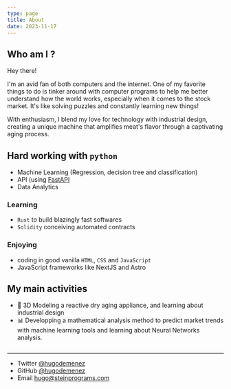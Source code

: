 ```yaml
---
type: page
title: About
date: 2023-11-17
---
```


## Who am I ?

Hey there! 

I'm an avid fan of both computers and the internet. 
One of my favorite things to do is tinker around with computer programs to help me better understand how the world works, especially when it comes to the stock market.
It's like solving puzzles and constantly learning new things!

With enthusiasm, I blend my love for technology with industrial design, creating a unique machine that amplifies meat's flavor through a captivating aging process.

## Hard working with `python` 

* Machine Learning (Regression, decision tree and classification)
* API (using [FastAPI](https://fastapi.tiangolo.com)
* Data Analytics

### Learning

* `Rust` to build blazingly fast softwares
* `Solidity` conceiving automated contracts

### Enjoying 

* coding in good vanilla `HTML`, `CSS` and `JavaScript` 
* JavaScript frameworks like NextJS and Astro

## My main activities

* 🚀 3D Modeling a reactive dry aging appliance, and learning about industrial design
* 📊 Developping a mathematical analysis method to predict market trends with machine learning tools and learning about Neural Networks analysis.


<Image
  src="/images/trading-algorithm.png"
  alt=""
  width={1125}
  height={750}
  priority
  className="next-image"
/>

---

- Twitter [@hugodemenez](https://twitter.com/hugodemenez)
- GitHub [@hugodemenez](https://github.com/hugodemenez)
- Email hugo@steinprograms.com
